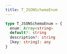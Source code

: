```yaml
---
title: T_JSONSchemaEnum
---
```


```ts
type T_JSONSchemaEnum = {
  enum: Array<string>
  default?: string
  description?: string
  [key: string]: any
}
```
